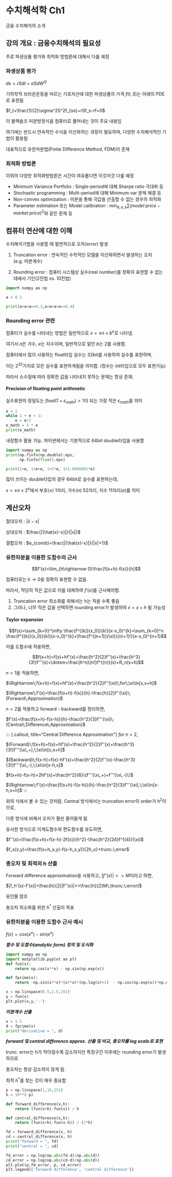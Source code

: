 # 수치해석학 Ch1 {.unnumbered}

금융 수치해석의 소개

## 강의 개요 : 금융수치해석의 필요성

주로 파생상품 평가와 최적화 방법론에 대해서 다룰 예정

### 파생상품 평가

$ds=rSdt+\sigma SdW^Q$

기하학적 브라운운동을 따르는 기초자산에 대한 파생상품의 가격 $f(t,S)$는 아래의 PDE로 표현됨

$f_t+\frac{1}{2}\sigma^2S^2f_{ss}+rSf_s-rf=0$

이 블랙숄즈 미분방정식을 컴퓨터로 풀어내는 것이 주요 내용임

여기에는 반드시 연속적인 수식을 이산화하는 과정이 필요하며, 다양한 수치해석적인 기법이 활용됨

대표적으로 유한차분법(Finite Difference Method, FDM)이 존재

### 최적화 방법론

이외의 다양한 최적화방법론은 시간이 여유롭다면 이것저것 다룰 예정

- Minimum Variance Portfolio : Single-period에 대해 Sharpe ratio 극대화 등
- Stochastic programming : Multi-period에 대해 Minimum var 문제 해결 등
- Non-convex optimization : 미분을 통해 극값을 산출할 수 없는 경우의 최적화
- Parameter estimation 또는 Model calibration : $min_{\theta,\sigma,k}\sum(model\;price - market\;price)^2$와 같은 문제 등

## 컴퓨터 연산에 대한 이해

수치해석기법을 사용할 때 필연적으로 오차(error) 발생

1. Truncation error : 연속적인 수학적인 모델을 이산화하면서 발생하는 오차(e.g. 미분계수)

2. Rounding error : 컴퓨터 시스템상 실수(real number)를 정확히 표현할 수 없는 데에서 기인(2진법 vs. 10진법)

```python
import numpy as np

a = 0.1

print(a+a+a==0.3,a+a+a+a==0.4)
```

### Rounding error 관련

컴퓨터가 실수를 나타내는 방법은 일반적으로 $x=\pm n\times b^e$로 나타냄.

여기서 $n$은 가수, $e$는 지수이며, 일반적으로 밑인 $b$는 2를 사용함.

컴퓨터에서 많이 사용하는 float타입 실수는 32bit를 사용하여 실수를 표현하며,

이는 $2^32$가지로 모든 실수를 표현하게됨을 의미함. (정수는 int타입으로 모두 표현가능)

따라서 소수점에 따라 정확한 값을 나타내지 못하는 문제는 항상 존재.

#### Precision of floating point arithmetic

실수표현의 정밀도는 $float(1+\epsilon_{math})>1$이 되는 가장 작은 $\epsilon_{math}$를 의미

```python
e = 1
while 1 + e > 1:
    e = e/2
e_math = 2 * e
print(e_math)
```

내장함수 활용 가능. 파이썬에서는 기본적으로 64bit double타입을 사용함

```python
import numpy as np
print(np.finfo(np.double).eps,
      np.finfo(float).eps)
```

```python
print(1+e, 1+e+e, 1+2*e, 1+1.0000001*e)
```

많이 쓰이는 double타입의 경우 64bit로 실수를 표현하는데,

$x=\pm n\times 2^e$에서 부호($\pm$) 1자리, 가수($n$) 52자리, 지수 11자리($e$)를 의미

## 계산오차

절대오차 : $|{\hat{x}-x}|$

상대오차 : $\frac{|{\hat{x}-x}|}{|x|}$

결합오차 : $e_{comb}=\frac{|{\hat{x}-x}|}{|x|+1}$

### 유한차분을 이용한 도함수의 근사

$$f'(x)=\lim_{h\rightarrow 0}\frac{f(x+h)-f(x)}{h}$$

컴퓨터로는 $h\rightarrow 0$을 정확히 표현할 수 없음.

따라서, 적당히 작은 값으로 이를 대체하여 $f'(x)$를 근사해야함.

1. Truncation error 최소화를 위해서는 h는 작을 수록 좋음
2. 그러나, 너무 작은 값을 선택하면 rounding error가 발생하여 $x=x+h$ 될 가능성

#### Taylor expansion

$$f(x)=\sum_{k=0}^\infty \frac{f^{(k)}(x_0)}{k!}(x-x_0)^{k}=\sum_{k=0}^n \frac{f^{(k)}(x_0)}{k!}(x-x_0)^{k}+\frac{f^{(n+1)}(\xi)}{(n+1)!}(x-x_0)^{n+1}$$

이를 도함수에 적용하면,

$$f(x+h)=f(x)+hf'(x)+\frac{h^2}{2}f''(x)+\frac{h^3}{3!}f'''(x)+\dotsm+\frac{h^n}{n!}f^{(n)}(x)+R_n(x+h)$$

$n=1$을 적용하면,

$\Rightarrow\;f(x+h)=f(x)+hf'(x)+\frac{h^2}{2}f''(\xi)\;for\;\xi\in[x,x+h]$

$\Rightarrow\;f'(x)=\frac{f(x+h)-f(x)}{h}-\frac{h}{2}f''(\xi)\;(Forward\;Approximation)$

$n=2$를 적용하고 forward - backward를 정리하면,

$f'(x)=\frac{f(x+h)-f(x-h)}{h}-\frac{h^2}{3}f'''(\xi)\;(Central\;Difference\;Approximation)$

::: {.callout, title="Central Difference Approximation"}
$for\;n=2,$

$(Forward)\;f(x+h)=f(x)+hf'(x)+\frac{h^2}{2}f''(x)+\frac{h^3}{3!}f'''(\xi_+),\;\xi\in[x,x+h]$

$(Backward)\;f(x-h)=f(x)-hf'(x)+\frac{h^2}{2}f''(x)-\frac{h^3}{3!}f'''(\xi_-),\;\xi\in[x-h,x]$

$f(x+h)-f(x-h)=2hf'(x)+\frac{h^2}{6}\{f'''(\xi_+)+f'''(\xi_-)\}$

$\Rightarrow\;f'(x)=\frac{f(x+h)-f(x-h)}{h}-\frac{h^2}{3}f'''(\xi),\;\xi\in[x-h,x+h]$
:::

위의 식에서 볼 수 있는 것처럼, Central 방식에서는 truncation error의 order가 $h^2$이므로,

다른 방식에 비해서 오차가 훨씬 줄어들게 됨

유사한 방식으로 이계도함수와 편도함수를 유도하면,

$f''(x)=\frac{f(x+h)+f(x-h)-2f(x)}{h^2}-\frac{h^2}{24}f^{(4)}(\xi)$

$f_x(x,y)=\frac{f(x+h_x,y)-f(x-h_x,y)}{2h_x}+trunc.\;error$

### 총오차 및 최적의 h 산출

Forward difference approximation을 사용하고, $|f''(x)|<=M$이라고 하면,

$|f_h'(x)-f'(x)|=\frac{h}{2}|f''(x)|<=\frac{h}{2}M\;(trunc.\;error)$

유인물 참조

총오차 최소화를 위한 $h^*$ 산출이 목표

### 유한차분을 이용한 도함수 근사 예시

$f(x)=cos(x^x)-sin(e^x)$

***함수 및 도함수(analytic form) 정의 및 도식화***

```python
import numpy as np 
import matplotlib.pyplot as plt 
def fun(x):
    return np.cos(x**x) - np.sin(np.exp(x))

def fprime(x):
    return -np.sin(x**x)*(x**x)*(np.log(x)+1)  - np.cos(np.exp(x))*np.exp(x)

x = np.linspace(0.5,2.5,101)
y = fun(x)
plt.plot(x,y,'-')
```

***미분계수 산출***

```python
x = 1.5
d = fprime(x)
print("derivative = ", d)
```

***forward 및 central difference approx. 산출 및 비교, 총오차를 log scale로 표현***

trunc. error는 h가 작아질수록 감소하지만 특정구간 이후에는 rounding error가 발생하므로

총오차는 항상 감소하지 않게 됨.

최적 $h^*$를 찾는 것이 매우 중요함

```python
p = np.linspace(1,16,151)
h = 10**(-p)

def forward_difference(x,h):
    return (fun(x+h)-fun(x)) / h

def central_difference(x,h):
    return (fun(x+h)-fun(x-h)) / (2*h)

fd = forward_difference(x, h)
cd = central_difference(x, h)
print("forward = ", fd)
print("central = ", cd)

fd_error = np.log(np.abs(fd-d)/np.abs(d))
cd_error = np.log(np.abs(cd-d)/np.abs(d))
plt.plot(p,fd_error, p, cd_error)
plt.legend(['forward difference', 'central difference'])
```

